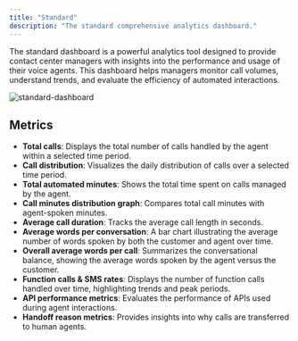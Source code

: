 ```yaml
---
title: "Standard"
description: "The standard comprehensive analytics dashboard."
---
```


The standard dashboard is a powerful analytics tool designed to provide contact center managers with insights into the performance and usage of their voice agents. This dashboard helps managers monitor call volumes, understand trends, and evaluate the efficiency of automated interactions.

![standard-dashboard](/images/main-dashboard.png)

## Metrics
- **Total calls**: Displays the total number of calls handled by the agent within a selected time period.
- **Call distribution**: Visualizes the daily distribution of calls over a selected time period.
- **Total automated minutes**: Shows the total time spent on calls managed by the agent.
- **Call minutes distribution graph**: Compares total call minutes with agent-spoken minutes.
- **Average call duration**: Tracks the average call length in seconds.
- **Average words per conversation**: A bar chart illustrating the average number of words spoken by both the customer and agent over time.
- **Overall average words per call**: Summarizes the conversational balance, showing the average words spoken by the agent versus the customer.
- **Function calls & SMS rates**: Displays the number of function calls handled over time, highlighting trends and peak periods.
- **API performance metrics**: Evaluates the performance of APIs used during agent interactions.
- **Handoff reason metrics**: Provides insights into why calls are transferred to human agents.
